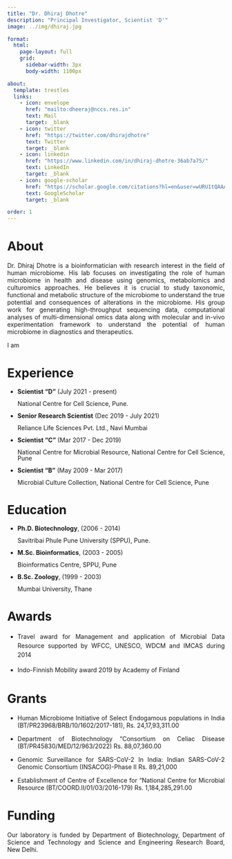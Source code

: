 ```yaml
---
title: "Dr. Dhiraj Dhotre"
description: "Principal Investigator, Scientist 'D'"
image: ../img/dhiraj.jpg

format: 
  html:
    page-layout: full
    grid:
      sidebar-width: 3px
      body-width: 1100px

about: 
  template: trestles
  links: 
    - icon: envelope
      href: "mailto:dheeraj@nccs.res.in"
      text: Mail
      target: _blank
    - icon: twitter
      href: "https://twitter.com/dhirajdhotre"
      text: Twitter
      target: _blank
    - icon: linkedin
      href: "https://www.linkedin.com/in/dhiraj-dhotre-36ab7a75/"
      text: LinkedIn
      target: _blank
    - icon: google-scholar
      href: "https://scholar.google.com/citations?hl=en&user=wURU1tQAAAAJ"
      text: GoogleScholar
      target: _blank

order: 1
---
```


# About

::: {style="text-align: justify"}
Dr. Dhiraj Dhotre is a bioinformatician with research interest in the field of human microbiome. His lab focuses on investigating the role of human microbiome in health and disease using genomics, metabolomics and culturomics approaches. He believes it is crucial to study taxonomic, functional and metabolic structure of the microbiome to understand the true potential and consequences of alterations in the microbiome. His group work for generating high-throughput sequencing data, computational analyses of multi-dimensional omics data along with molecular and in-vivo experimentation framework to understand the potential of human microbiome in diagnostics and therapeutics.

I am
:::

# Experience

::: {style="text-align: justify; line-height: 1"}
-   **Scientist "D"** (July 2021 - present)

    National Centre for Cell Science, Pune.

-   **Senior Research Scientist** (Dec 2019 - July 2021)

    Reliance Life Sciences Pvt. Ltd., Navi Mumbai

-   **Scientist "C"** (Mar 2017 - Dec 2019)

    National Centre for Microbial Resource, National Centre for Cell Science, Pune

-   **Scientist "B"** (May 2009 - Mar 2017)

    Microbial Culture Collection, National Centre for Cell Science, Pune
:::

# Education

::: {style="text-align: justify; line-height: 1"}
-   **Ph.D. Biotechnology**, (2006 - 2014)

    Savitribai Phule Pune University (SPPU), Pune.

-   **M.Sc. Bioinformatics**, (2003 - 2005)

    Bioinformatics Centre, SPPU, Pune

-   **B.Sc. Zoology**, (1999 - 2003)

    Mumbai University, Thane
:::

# Awards

::: {style="text-align: justify; line-height: 1.5"}
-   Travel award for Management and application of Microbial Data Resource supported by WFCC, UNESCO, WDCM and IMCAS during 2014

-   Indo-Finnish Mobility award 2019 by Academy of Finland
:::

# Grants

::: {style="text-align: justify"}
-   Human Microbiome Initiative of Select Endogamous populations in India (BT/PR23968/BRB/10/1602/2017-181), Rs. 24,17,93,311.00

-   Department of Biotechnology "Consortium on Celiac Disease (BT/PR45830/MED/12/963/2022) Rs. 88,07,360.00

-   Genomic Surveillance for SARS-CoV-2 In India: Indian SARS-CoV-2 Genomic Consortium (INSACOG)-Phase II Rs. 89,21,000

-   Establishment of Centre of Excellence for "National Centre for Microbial Resource (BT/COORD.II/01/03/2016-179) Rs. 1,184,285,291.00
:::

# Funding

::: {style="text-align: justify"}
Our laboratory is funded by Department of Biotechnology, Department of Science and Technology and Science and Engineering Research Board, New Delhi.
:::
